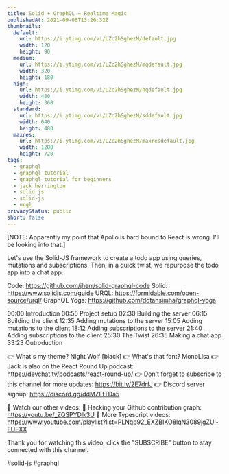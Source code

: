 ```yaml
---
title: Solid + GraphQL = Realtime Magic
publishedAt: 2021-09-06T13:26:32Z
thumbnails:
  default:
    url: https://i.ytimg.com/vi/LZc2hSghezM/default.jpg
    width: 120
    height: 90
  medium:
    url: https://i.ytimg.com/vi/LZc2hSghezM/mqdefault.jpg
    width: 320
    height: 180
  high:
    url: https://i.ytimg.com/vi/LZc2hSghezM/hqdefault.jpg
    width: 480
    height: 360
  standard:
    url: https://i.ytimg.com/vi/LZc2hSghezM/sddefault.jpg
    width: 640
    height: 480
  maxres:
    url: https://i.ytimg.com/vi/LZc2hSghezM/maxresdefault.jpg
    width: 1280
    height: 720
tags:
  - graphql
  - graphql tutorial
  - graphql tutorial for beginners
  - jack herrington
  - solid js
  - solid-js
  - urql
privacyStatus: public
short: false
---
```

  
  [NOTE: Apparently my point that Apollo is hard bound to React is wrong. I'll be looking into that.]

Let's use the Solid-JS framework to create a todo app using queries, mutations and subscriptions. Then, in a quick twist, we repurpose the todo app into a chat app.

Code: https://github.com/jherr/solid-graphql-code
Solid: https://www.solidjs.com/guide
URQL: https://formidable.com/open-source/urql/
GraphQL Yoga: https://github.com/dotansimha/graphql-yoga

00:00 Introduction
00:55 Project setup
02:30 Building the server
06:15 Building the client
12:35 Adding mutations to the server
15:05 Adding mutations to the client
18:12 Adding subscriptions to the server
21:40 Adding subscriptions to the client
25:30 The Twist
26:35 Making a chat app
33:23 Outroduction

👉 What's my theme? Night Wolf [black]
👉 What's that font? MonoLisa
👉 Jack is also on the React Round Up podcast: https://devchat.tv/podcasts/react-round-up/
👉 Don't forget to subscribe to this channel for more updates: https://bit.ly/2E7drfJ
👉 Discord server signup: https://discord.gg/ddMZFtTDa5

💢 Watch our other videos:
💟 Hacking your Github contribution graph: https://youtu.be/_ZQSPYDlk3U
💟 More Typescript videos: https://www.youtube.com/playlist?list=PLNqp92_EXZBIKO8lqN3089jgZUi-FUFXX

Thank you for watching this video, click the "SUBSCRIBE" button to stay connected with this channel. 

#solid-js #graphql
  